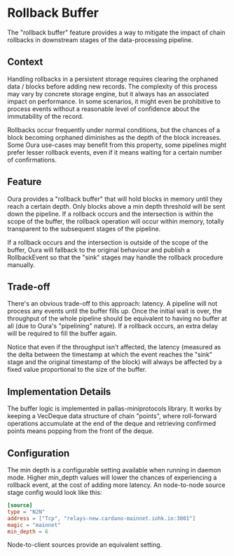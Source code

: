 # Rollback Buffer

The "rollback buffer" feature provides a way to mitigate the impact of chain rollbacks in downstream stages of the data-processing pipeline.

## Context

Handling rollbacks in a persistent storage requires clearing the orphaned data / blocks before adding new records. The complexity of this process may vary by concrete storage engine, but it always has an associated impact on performance. In some scenarios, it might even be prohibitive to process events without a reasonable level of confidence about the immutability of the record.

Rollbacks occur frequently under normal conditions, but the chances of a block becoming orphaned diminishes as the depth of the block increases. Some Oura use-cases may benefit from this property, some pipelines might prefer lesser rollback events, even if it means waiting for a certain number of confirmations.

## Feature

Oura provides a "rollback buffer" that will hold blocks in memory until they reach a certain depth. Only blocks above a min depth threshold will be sent down the pipeline. If a rollback occurs and the intersection is within the scope of the buffer, the rollback operation will occur within memory, totally transparent to the subsequent stages of the pipeline.

If a rollback occurs and the intersection is outside of the scope of the buffer, Oura will fallback to the original behaviour and publish a RollbackEvent so that the "sink" stages may handle the rollback procedure manually.

## Trade-off

There's an obvious trade-off to this approach: latency. A pipeline will not process any events until the buffer fills up. Once the initial wait is over, the throughput of the whole pipeline should be equivalent to having no buffer at all (due to Oura's "pipelining" nature). If a rollback occurs, an extra delay will be required to fill the buffer again.

Notice that even if the throughput isn't affected, the latency (measured as the delta between the timestamp at which the event reaches the "sink" stage and the original timestamp of the block) will always be affected by a fixed value proportional to the size of the buffer.

## Implementation Details

The buffer logic is implemented in pallas-miniprotocols library. It works by keeping a VecDeque data structure of chain "points", where roll-forward operations accumulate at the end of the deque and retrieving confirmed points means popping from the front of the deque.

## Configuration

The min depth is a configurable setting available when running in daemon mode. Higher min_depth values will lower the chances of experiencing a rollback event, at the cost of adding more latency. An node-to-node source stage config would look like this:

```toml
[source]
type = "N2N"
address = ["Tcp", "relays-new.cardano-mainnet.iohk.io:3001"]
magic = "mainnet"
min_depth = 6
```

Node-to-client sources provide an equivalent setting.
